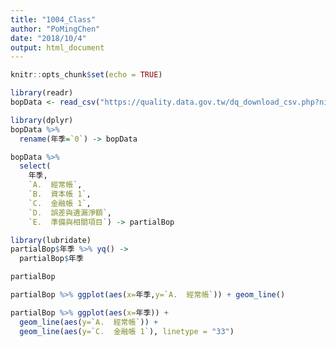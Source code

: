 ```yaml
---
title: "1004_Class"
author: "PoMingChen"
date: "2018/10/4"
output: html_document
---
```


```r
knitr::opts_chunk$set(echo = TRUE)
```

```r
library(readr)
bopData <- read_csv("https://quality.data.gov.tw/dq_download_csv.php?nid=10823&md5_url=e09fd24fad95da6d6cd67b2d05d3e878")
```

```r
library(dplyr)
bopData %>%
  rename(年季=`0`) -> bopData
```

```r
bopData %>%
  select(
    年季,
    `A.  經常帳`, 
    `B.  資本帳 1`,
    `C.  金融帳 1`,
    `D.  誤差與遺漏淨額`,
    `E.  準備與相關項目`) -> partialBop
```

```r
library(lubridate)
partialBop$年季 %>% yq() ->
  partialBop$年季
```

```r
partialBop
```

```r
partialBop %>% ggplot(aes(x=年季,y=`A.  經常帳`)) + geom_line() 
```

```r
partialBop %>% ggplot(aes(x=年季)) + 
  geom_line(aes(y=`A.  經常帳`)) + 
  geom_line(aes(y=`C.  金融帳 1`), linetype = "33")
```

